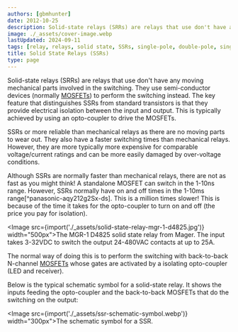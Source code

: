 ```yaml
---
authors: [gbmhunter]
date: 2012-10-25
description: Solid-state relays (SRRs) are relays that use don't have any moving mechanical parts involved in the switching. They use semi-conductor devices (normally MOSFETs) to perform the switching instead.
image: ./_assets/cover-image.webp
lastUpdated: 2024-09-11
tags: [relay, relays, solid state, SSRs, single-pole, double-pole, single-throw, double-throw]
title: Solid State Relays (SSRs)
type: page
---
```


Solid-state relays (SRRs) are relays that use don't have any moving mechanical parts involved in the switching. They use semi-conductor devices (normally [MOSFETs](/electronics/components/transistors/mosfets/)) to perform the switching instead. The key feature that distinguishes SSRs from standard transistors is that they provide electrical isolation between the input and output. This is typically achieved by using an opto-coupler to drive the MOSFETs.

SSRs or more reliable than mechanical relays as there are no moving parts to wear out. They also have a faster switching times than mechanical relays. However, they are more typically more expensive for comparable voltage/current ratings and can be more easily damaged by over-voltage conditions.

<Aside type="note">
Although SSRs are normally faster than mechanical relays, there are not as fast as you might think! A standalone MOSFET can switch in the 1-10ns range. However, SSRs normally have on and off times in the 1-10ms range[^panasonic-aqy212g2Sx-ds]. This is a million times slower! This is because of the time it takes for the opto-coupler to turn on and off (the price you pay for isolation).
</Aside>

<Image src={import('./_assets/solid-state-relay-mgr-1-d4825.jpg')} width="500px">The MGR-1 D4825 solid state relay from Mager. The input takes 3-32VDC to switch the output 24-480VAC contacts at up to 25A.</Image>

The normal way of doing this is to perform the switching with back-to-back N-channel [MOSFETs](/electronics/components/transistors/mosfets/) whose gates are activated by a isolating opto-coupler (LED and receiver).

Below is the typical schematic symbol for a solid-state relay. It shows the inputs feeding the opto-coupler and the back-to-back MOSFETs that do the switching on the output:

<Image src={import('./_assets/ssr-schematic-symbol.webp')} width="300px">The schematic symbol for a SSR.</Image>

[^panasonic-aqy212g2Sx-ds]: Panasonic. _PhotoMOS - GU SOP 1 Form A - High Capacity - Product Catalog [product catalog]_. Retrieved 2024-09-11, from https://www3.panasonic.biz/ac/cdn/e/control/relay/photomos/catalog/semi_eng_gu1a_aqy21_gs.pdf.
